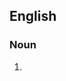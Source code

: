 {{also|Aftershaves|after-shaves}}

==English==

===Noun===
{{head|en|noun form}}

# {{plural of|aftershave|lang=en}}
